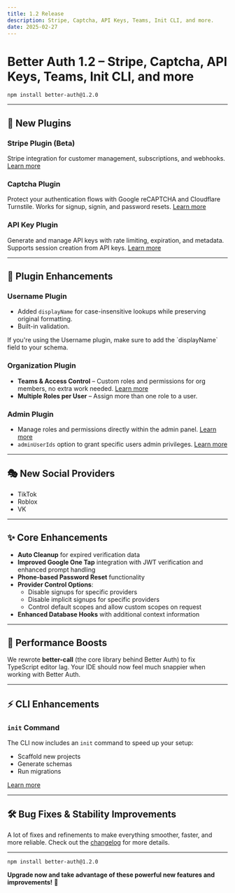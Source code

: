 ```yaml
---
title: 1.2 Release
description: Stripe, Captcha, API Keys, Teams, Init CLI, and more.
date: 2025-02-27
---
```


# Better Auth 1.2 – Stripe, Captcha, API Keys, Teams, Init CLI, and more

```package-install
npm install better-auth@1.2.0
```

---

## 🔌 New Plugins

### **Stripe Plugin (Beta)**

Stripe integration for customer management, subscriptions, and webhooks. [Learn more](/docs/plugins/stripe)

### **Captcha Plugin**

Protect your authentication flows with Google reCAPTCHA and Cloudflare Turnstile. Works for signup, signin, and password resets. [Learn more](/docs/plugins/captcha)

### **API Key Plugin**

Generate and manage API keys with rate limiting, expiration, and metadata. Supports session creation from API keys. [Learn more](/docs/plugins/api-keys)

---

## 🔄 Plugin Enhancements

### **Username Plugin**

- Added `displayName` for case-insensitive lookups while preserving original formatting.
- Built-in validation.

<Callout type="info">
  If you're using the Username plugin, make sure to add the `displayName` field
  to your schema.
</Callout>

### **Organization Plugin**

- **Teams & Access Control** – Custom roles and permissions for org members, no extra work needed. [Learn more](/docs/plugins/organization)
- **Multiple Roles per User** – Assign more than one role to a user.

### **Admin Plugin**

- Manage roles and permissions directly within the admin panel. [Learn more](/docs/plugins/admin)
- `adminUserIds` option to grant specific users admin privileges. [Learn more](/docs/plugins/admin#usage)

---

## 🎭 New Social Providers

- TikTok
- Roblox
- VK

---

## ✨ Core Enhancements

- **Auto Cleanup** for expired verification data
- **Improved Google One Tap** integration with JWT verification and enhanced prompt handling
- **Phone-based Password Reset** functionality
- **Provider Control Options**:
  - Disable signups for specific providers
  - Disable implicit signups for specific providers
  - Control default scopes and allow custom scopes on request
- **Enhanced Database Hooks** with additional context information

---

## 🚀 Performance Boosts

We rewrote **better-call** (the core library behind Better Auth) to fix TypeScript editor lag. Your IDE should now feel much snappier when working with Better Auth.

---

## ⚡ CLI Enhancements

### **`init` Command**

The CLI now includes an `init` command to speed up your setup:

- Scaffold new projects
- Generate schemas
- Run migrations

[Learn more](/docs/concepts/cli)

---

## 🛠 Bug Fixes & Stability Improvements

A lot of fixes and refinements to make everything smoother, faster, and more reliable. Check out the [changelog](https://github.com/better-auth/better-auth/blob/main/packages/better-auth/CHANGELOG.md) for more details.

---

```package-install
npm install better-auth@1.2.0
```

**Upgrade now and take advantage of these powerful new features and improvements!** 🚀
